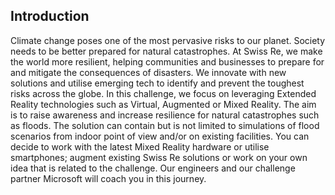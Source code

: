 ---
---


## Introduction

<PageDescription>
Climate change poses one of the most pervasive risks to our planet.
Society needs to be better prepared for natural catastrophes.
At Swiss Re, we make the world more resilient, helping communities and businesses to prepare for and mitigate the consequences of disasters.
We innovate with new solutions and utilise emerging tech to identify and prevent the toughest risks across the globe.
In this challenge, we focus on leveraging Extended Reality technologies such as Virtual, Augmented or Mixed Reality.
The aim is to raise awareness and increase resilience for natural catastrophes such as floods.
The solution can contain but is not limited to simulations of flood scenarios from indoor point of view
and/or on existing facilities.
You can decide to work with the latest Mixed Reality hardware or utilise smartphones;
augment existing Swiss Re solutions or work on your own idea that is related to the challenge.
Our engineers and our challenge partner Microsoft will coach you in this journey.

</PageDescription>
